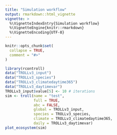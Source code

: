 ```yaml
---
title: "Simulation workflow"
output: rmarkdown::html_vignette
vignette: >
  %\VignetteIndexEntry{Simulation workflow}
  %\VignetteEngine{knitr::rmarkdown}
  %\VignetteEncoding{UTF-8}
---
```


```r
knitr::opts_chunk$set(
  collapse = TRUE,
  comment = "#>"
)
```

```r
library(rcontroll)
data("TROLLv3_input")
data("TROLLv3_species")
data("TROLLv3_climatedaytime365")
data("TROLLv3_daytimevar")
TROLLv3_input$value[5] <- 10 # iterations
sim <- troll(name = "test",
             full = TRUE,
             abc = FALSE,
             global = TROLLv3_input,
             species = TROLLv3_species,
             climate = TROLLv3_climatedaytime365,
             daily = TROLLv3_daytimevar)
plot_ecosystem(sim)
```
